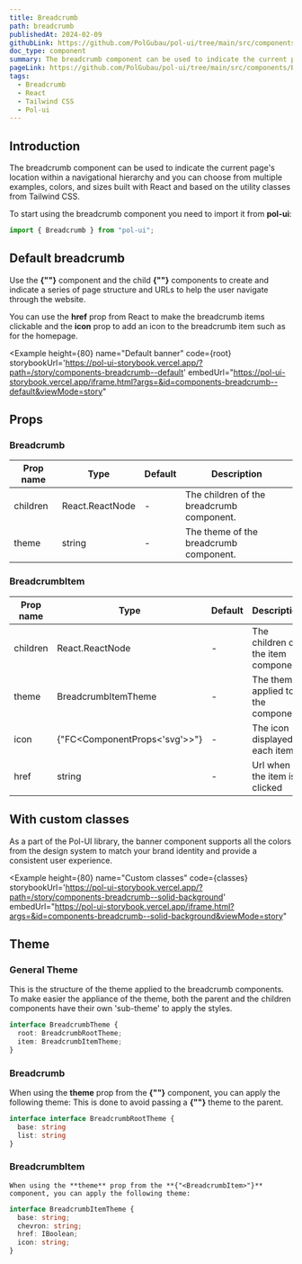 ```yaml
---
title: Breadcrumb
path: breadcrumb
publishedAt: 2024-02-09
githubLink: https://github.com/PolGubau/pol-ui/tree/main/src/components/Breadcrumb
doc_type: component
summary: The breadcrumb component can be used to indicate the current page's location within a navigational hierarchy and you can choose from multiple examples, colors, and sizes built with React and based on the utility classes from Tailwind CSS.
pageLink: https://github.com/PolGubau/pol-ui/tree/main/src/components/Breadcrumb
tags:
  - Breadcrumb
  - React
  - Tailwind CSS
  - Pol-ui
---
```




## Introduction

The breadcrumb component can be used to indicate the current page's location within a navigational hierarchy and you can choose from multiple examples, colors, and sizes built with React and based on the utility classes from Tailwind CSS.

To start using the breadcrumb component you need to import it from **pol-ui**:

```jsx
import { Breadcrumb } from "pol-ui";
```

## Default breadcrumb

Use the **{"<Breadcrumb>"}** component and the child **{"<BreadcrumbItem>"}** components to create and indicate a series of page structure and URLs to help the user navigate through the website.

You can use the **href** prop from React to make the breadcrumb items clickable and the **icon** prop to add an icon to the breadcrumb item such as for the homepage.

 <Example
  height={80}
name="Default banner"
code={root}
storybookUrl='https://pol-ui-storybook.vercel.app/?path=/story/components-breadcrumb--default'
embedUrl="https://pol-ui-storybook.vercel.app/iframe.html?args=&id=components-breadcrumb--default&viewMode=story"

>

  <RootCode />
</Example>

## Props

### Breadcrumb

| Prop name | Type            | Default | Description                               |
| --------- | --------------- | ------- | ----------------------------------------- |
| children  | React.ReactNode | -       | The children of the breadcrumb component. |
| theme     | string          | -       | The theme of the breadcrumb component.    |

### BreadcrumbItem

| Prop name | Type                          | Default | Description                         |
| --------- | ----------------------------- | ------- | ----------------------------------- |
| children  | React.ReactNode               | -       | The children of the item component. |
| theme     | BreadcrumbItemTheme           | -       | The theme applied to the component  |
| icon      | {"FC<ComponentProps<'svg'>>"} | -       | The icon displayed in each item     |
| href      | string                        | -       | Url when the item is clicked        |

## With custom classes

As a part of the Pol-UI library, the banner component supports all the colors from the design system to match your brand identity and provide a consistent user experience.

<Example
  height={80}
name="Custom classes"
code={classes}
storybookUrl='https://pol-ui-storybook.vercel.app/?path=/story/components-breadcrumb--solid-background'
embedUrl="https://pol-ui-storybook.vercel.app/iframe.html?args=&id=components-breadcrumb--solid-background&viewMode=story"

>

  <ClassesCode />
</Example>

## Theme

### General Theme

This is the structure of the theme applied to the breadcrumb components.
To make easier the appliance of the theme, both the parent and the children components have their own 'sub-theme' to apply the styles.

```ts
interface BreadcrumbTheme {
  root: BreadcrumbRootTheme;
  item: BreadcrumbItemTheme;
}
```

### Breadcrumb

When using the **theme** prop from the **{"<Breadcrumb>"}** component, you can apply the following theme:
This is done to avoid passing a **{"<BreadcrumbItem>"}** theme to the parent.

```ts
interface interface BreadcrumbRootTheme {
  base: string
  list: string
}
```

### BreadcrumbItem

    When using the **theme** prop from the **{"<BreadcrumbItem>"}** component, you can apply the following theme:

```ts
interface BreadcrumbItemTheme {
  base: string;
  chevron: string;
  href: IBoolean;
  icon: string;
}
```
